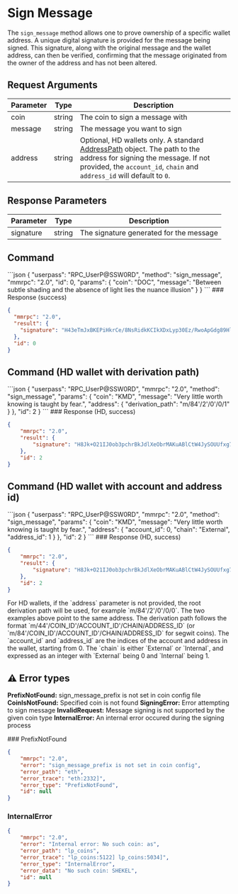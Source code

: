 
# Sign Message

The `sign_message` method allows one to prove ownership of a specific wallet address. A unique digital signature is provided for the message being signed. This signature, along with the original message and the wallet address, can then be verified, confirming that the message originated from the owner of the address and has not been altered.

## Request Arguments

| Parameter | Type   | Description                                                                                                                                                                                                                                                      |
| --------- | ------ | ---------------------------------------------------------------------------------------------------------------------------------------------------------------------------------------------------------------------------------------------------------------- |
| coin      | string | The coin to sign a message with                                                                                                                                                                                                                                  |
| message   | string | The message you want to sign                                                                                                                                                                                                                                     |
| address   | string | Optional, HD wallets only. A standard [AddressPath](/komodo-defi-framework/api/common_structures/wallet/#address-path) object. The path to the address for signing the message. If not provided, the `account_id`, `chain` and `address_id` will default to `0`. |

## Response Parameters

| Parameter | Type   | Description                             |
| --------- | ------ | --------------------------------------- |
| signature | string | The signature generated for the message |

## Command

<CodeGroup title="" tag="POST" label="sign_message" mm2MethodDecorate="true">
  ```json
  {
    "userpass": "RPC_UserP@SSW0RD",
    "method": "sign_message",
    "mmrpc": "2.0",
    "id": 0,
    "params": {
      "coin": "DOC",
      "message": "Between subtle shading and the absence of light lies the nuance illusion"
    }
  }
  ```
</CodeGroup>

<CollapsibleSection expandedText="Hide Response" collapsedText="Show Response">
  ### Response (success)

  ```json
  {
    "mmrpc": "2.0",
    "result": {
      "signature": "H43eTmJxBKEPiHkrCe/8NsRidkKCIkXDxLyp30Ez/RwoApGdg89Hlvj9mTMSPGp8om5297zvdL8EVx3IdIe2swY="
    },
    "id": 0
  }
  ```
</CollapsibleSection>

## Command (HD wallet with derivation path)

<CodeGroup title="" tag="POST" label="sign_message" mm2MethodDecorate="true">
  ```json
  {
    "userpass": "RPC_UserP@SSW0RD",
    "mmrpc": "2.0",
    "method": "sign_message",
    "params": {
      "coin": "KMD",
      "message": "Very little worth knowing is taught by fear.",
      "address": {
        "derivation_path": "m/84'/2'/0'/0/1"
      }
    },
    "id": 2
  }
  ```
</CodeGroup>

<CollapsibleSection expandedText="Hide Response" collapsedText="Show Response">
  ### Response (HD, success)

  ```json
  {
      "mmrpc": "2.0",
      "result": {
          "signature": "H8Jk+O21IJ0ob3pchrBkJdlXeObrMAKuABlCtW4JySOUUfxg7K8Vl/H3E4gdtwXqhbCu7vv+NYoIhq/bmjtBlkc="
      },
      "id": 2
  }
  ```
</CollapsibleSection>

## Command (HD wallet with account and address id)

<CodeGroup title="" tag="POST" label="sign_message" mm2MethodDecorate="true">
  ```json
  {
    "userpass": "RPC_UserP@SSW0RD",
    "mmrpc": "2.0",
    "method": "sign_message",
    "params": {
      "coin": "KMD",
      "message": "Very little worth knowing is taught by fear.",
      "address": {
        "account_id": 0,
        "chain": "External",
        "address_id": 1
      }
    },
    "id": 2
  }
  ```
</CodeGroup>

<CollapsibleSection expandedText="Hide Response" collapsedText="Show Response">
  ### Response (HD, success)

  ```json
  {
      "mmrpc": "2.0",
      "result": {
          "signature": "H8Jk+O21IJ0ob3pchrBkJdlXeObrMAKuABlCtW4JySOUUfxg7K8Vl/H3E4gdtwXqhbCu7vv+NYoIhq/bmjtBlkc="
      },
      "id": 2
  }
  ```
</CollapsibleSection>

<Note>
  For HD wallets, if the `address` parameter is not provided, the root derivation path will be used, for example `m/84'/2'/0'/0/0`.
  The two examples above point to the same address. The derivation path follows the format `m/44'/COIN_ID'/ACCOUNT_ID'/CHAIN/ADDRESS_ID` (or `m/84'/COIN_ID'/ACCOUNT_ID'/CHAIN/ADDRESS_ID` for segwit coins).
  The `account_id` and `address_id` are the indices of the account and address in the wallet, starting from 0.
  The `chain` is either `External` or `Internal`, and expressed as an integer with `External` being 0 and `Internal` being 1.
</Note>

## ⚠ Error types

**PrefixNotFound:** sign\_message\_prefix is not set in coin config file
**CoinIsNotFound:** Specified coin is not found
**SigningError:** Error attempting to sign message
**InvalidRequest:** Message signing is not supported by the given coin type
**InternalError:** An internal error occured during the signing process

<CollapsibleSection expandedText="Hide Error Responses" collapsedText="Show Error Responses">
  ### PrefixNotFound

  ```json
  {
      "mmrpc": "2.0",
      "error": "sign_message_prefix is not set in coin config",
      "error_path": "eth",
      "error_trace": "eth:2332]",
      "error_type": "PrefixNotFound",
      "id": null
  }
  ```

  ### InternalError

  ```json
  {
      "mmrpc": "2.0",
      "error": "Internal error: No such coin: as",
      "error_path": "lp_coins",
      "error_trace": "lp_coins:5122] lp_coins:5034]",
      "error_type": "InternalError",
      "error_data": "No such coin: SHEKEL",
      "id": null
  }
  ```
</CollapsibleSection>
